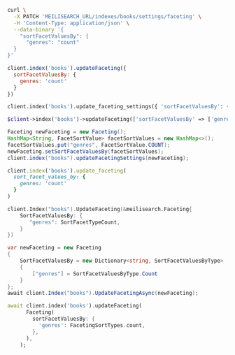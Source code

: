 <CodeGroup>

```bash cURL
curl \
  -X PATCH 'MEILISEARCH_URL/indexes/books/settings/faceting' \
  -H 'Content-Type: application/json' \
  --data-binary '{
    "sortFacetValuesBy": {
      "genres": "count"
  }
}'
```


```javascript JS
client.index('books').updateFaceting({
  sortFacetValuesBy: {
    genres: 'count'
  }
})
```


```python Python
client.index('books').update_faceting_settings({ 'sortFacetValuesBy': { 'genres': 'count' } })
```


```php PHP
$client->index('books')->updateFaceting(['sortFacetValuesBy' => ['genres' => 'count']]);
```


```java Java
Faceting newFaceting = new Faceting();
HashMap<String, FacetSortValue> facetSortValues = new HashMap<>();
facetSortValues.put("genres", FacetSortValue.COUNT);
newFaceting.setSortFacetValuesBy(facetSortValues);
client.index("books").updateFacetingSettings(newFaceting);
```


```ruby Ruby
client.index('books').update_faceting(
  sort_facet_values_by: {
    genres: 'count'
  }
)
```


```go Go
client.Index("books").UpdateFaceting(&meilisearch.Faceting{
    SortFacetValuesBy: {
       "genres": SortFacetTypeCount,
    }
})
```


```csharp C#
var newFaceting = new Faceting
{
    SortFacetValuesBy = new Dictionary<string, SortFacetValuesByType>
    {
        ["genres"] = SortFacetValuesByType.Count
    }
};
await client.Index("books").UpdateFacetingAsync(newFaceting);
```


```dart Dart
await client.index('books').updateFaceting(
      Faceting(
        sortFacetValuesBy: {
          'genres': FacetingSortTypes.count,
        },
      ),
    );
```

</CodeGroup>